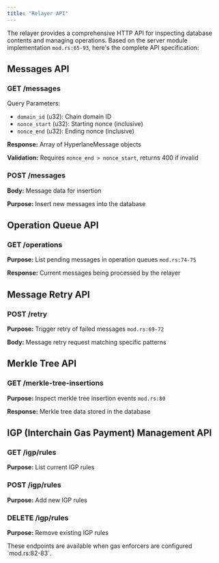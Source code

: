 ```yaml
---
title: "Relayer API"
---
```


The relayer provides a comprehensive HTTP API for inspecting database contents and managing operations. Based on the server module implementation `mod.rs:65-93`, here's the complete API specification:

## Messages API

### GET /messages

Query Parameters:
- `domain_id` (u32): Chain domain ID
- `nonce_start` (u32): Starting nonce (inclusive)  
- `nonce_end` (u32): Ending nonce (inclusive)

**Response:** Array of HyperlaneMessage objects

**Validation:** Requires `nonce_end > nonce_start`, returns 400 if invalid

### POST /messages

**Body:** Message data for insertion

**Purpose:** Insert new messages into the database

## Operation Queue API

### GET /operations

**Purpose:** List pending messages in operation queues `mod.rs:74-75`

**Response:** Current messages being processed by the relayer

## Message Retry API

### POST /retry

**Purpose:** Trigger retry of failed messages `mod.rs:69-72`

**Body:** Message retry request matching specific patterns

## Merkle Tree API

### GET /merkle-tree-insertions

**Purpose:** Inspect merkle tree insertion events `mod.rs:80`

**Response:** Merkle tree data stored in the database

## IGP (Interchain Gas Payment) Management API

### GET /igp/rules

**Purpose:** List current IGP rules

### POST /igp/rules

**Purpose:** Add new IGP rules

### DELETE /igp/rules

**Purpose:** Remove existing IGP rules

<Note>
These endpoints are available when gas enforcers are configured `mod.rs:82-83`.
</Note>